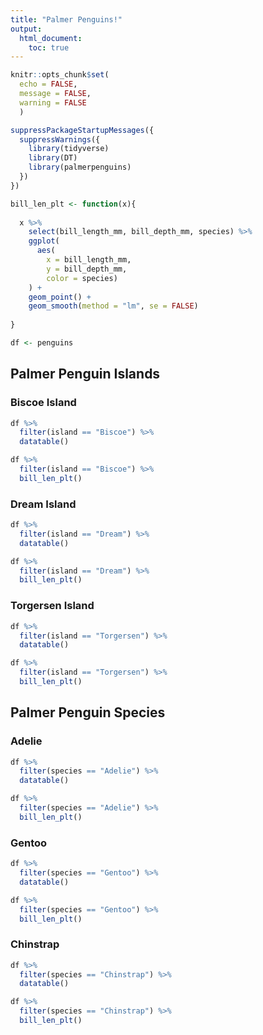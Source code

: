 ```yaml
---
title: "Palmer Penguins!"
output:
  html_document:
    toc: true
---
```


```r

knitr::opts_chunk$set(
  echo = FALSE,
  message = FALSE,
  warning = FALSE
  )

suppressPackageStartupMessages({
  suppressWarnings({
    library(tidyverse)
    library(DT)
    library(palmerpenguins)
  })
})

bill_len_plt <- function(x){
  
  x %>% 
    select(bill_length_mm, bill_depth_mm, species) %>% 
    ggplot(
      aes(
        x = bill_length_mm,
        y = bill_depth_mm,
        color = species)
    ) + 
    geom_point() + 
    geom_smooth(method = "lm", se = FALSE)
  
}

df <- penguins

```

## Palmer Penguin Islands

### Biscoe Island

``` r

df %>%
  filter(island == "Biscoe") %>%
  datatable()

df %>%
  filter(island == "Biscoe") %>%
  bill_len_plt()

```

### Dream Island

``` r

df %>%
  filter(island == "Dream") %>%
  datatable()

df %>%
  filter(island == "Dream") %>%
  bill_len_plt()

```


### Torgersen Island

``` r

df %>%
  filter(island == "Torgersen") %>%
  datatable()

df %>%
  filter(island == "Torgersen") %>%
  bill_len_plt()

```

## Palmer Penguin Species

### Adelie

``` r

df %>%
  filter(species == "Adelie") %>%
  datatable()

df %>%
  filter(species == "Adelie") %>%
  bill_len_plt()

```


### Gentoo

``` r
df %>%
  filter(species == "Gentoo") %>%
  datatable()

df %>%
  filter(species == "Gentoo") %>%
  bill_len_plt()

```


### Chinstrap

``` r

df %>%
  filter(species == "Chinstrap") %>%
  datatable()

df %>%
  filter(species == "Chinstrap") %>%
  bill_len_plt()

```